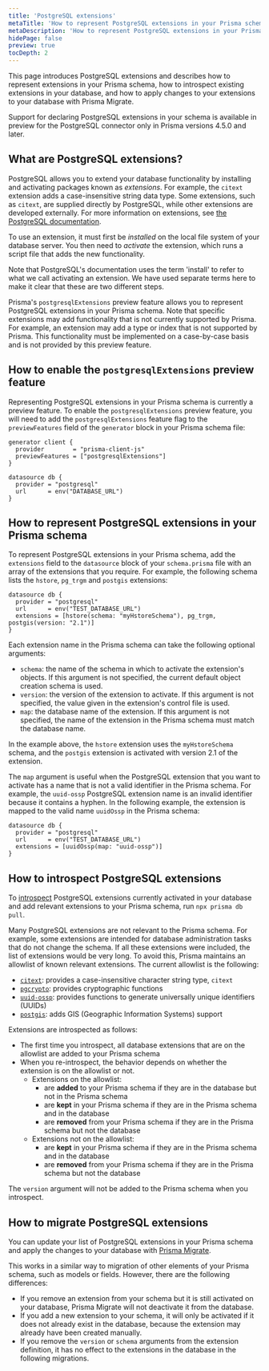 ```yaml
---
title: 'PostgreSQL extensions'
metaTitle: 'How to represent PostgreSQL extensions in your Prisma schema'
metaDescription: 'How to represent PostgreSQL extensions in your Prisma scheme, introspect extensions in your database, and apply changes to extensions with Prisma Migrate'
hidePage: false
preview: true
tocDepth: 2
---
```


<TopBlock>

This page introduces PostgreSQL extensions and describes how to represent extensions in your Prisma schema, how to introspect existing extensions in your database, and how to apply changes to your extensions to your database with Prisma Migrate.

<Admonition type="warning">

Support for declaring PostgreSQL extensions in your schema is available in preview for the PostgreSQL connector only in Prisma versions 4.5.0 and later.

</Admonition>

</TopBlock>

## What are PostgreSQL extensions?

PostgreSQL allows you to extend your database functionality by installing and activating packages known as _extensions_. For example, the `citext` extension adds a case-insensitive string data type. Some extensions, such as `citext`, are supplied directly by PostgreSQL, while other extensions are developed externally. For more information on extensions, see [the PostgreSQL documentation](https://www.postgresql.org/docs/current/sql-createextension.html).

To use an extension, it must first be _installed_ on the local file system of your database server. You then need to _activate_ the extension, which runs a script file that adds the new functionality.

<Admonition type="info">

Note that PostgreSQL's documentation uses the term 'install' to refer to what we call activating an extension. We have used separate terms here to make it clear that these are two different steps.

</Admonition>

Prisma's `postgresqlExtensions` preview feature allows you to represent PostgreSQL extensions in your Prisma schema. Note that specific extensions may add functionality that is not currently supported by Prisma. For example, an extension may add a type or index that is not supported by Prisma. This functionality must be implemented on a case-by-case basis and is not provided by this preview feature.

## How to enable the `postgresqlExtensions` preview feature

Representing PostgreSQL extensions in your Prisma schema is currently a preview feature. To enable the `postgresqlExtensions` preview feature, you will need to add the `postgresqlExtensions` feature flag to the `previewFeatures` field of the `generator` block in your Prisma schema file:

```prisma file=schema.prisma highlight=3;add
generator client {
  provider        = "prisma-client-js"
  previewFeatures = ["postgresqlExtensions"]
}

datasource db {
  provider = "postgresql"
  url      = env("DATABASE_URL")
}
```

## How to represent PostgreSQL extensions in your Prisma schema

To represent PostgreSQL extensions in your Prisma schema, add the `extensions` field to the `datasource` block of your `schema.prisma` file with an array of the extensions that you require. For example, the following schema lists the `hstore`, `pg_trgm` and `postgis` extensions:

```prisma file=schema.prisma
datasource db {
  provider = "postgresql"
  url      = env("TEST_DATABASE_URL")
  extensions = [hstore(schema: "myHstoreSchema"), pg_trgm, postgis(version: "2.1")]
}
```

Each extension name in the Prisma schema can take the following optional arguments:

- `schema`: the name of the schema in which to activate the extension's objects. If this argument is not specified, the current default object creation schema is used.
- `version`: the version of the extension to activate. If this argument is not specified, the value given in the extension's control file is used.
- `map`: the database name of the extension. If this argument is not specified, the name of the extension in the Prisma schema must match the database name.

In the example above, the `hstore` extension uses the `myHstoreSchema` schema, and the `postgis` extension is activated with version 2.1 of the extension.

The `map` argument is useful when the PostgreSQL extension that you want to activate has a name that is not a valid identifier in the Prisma schema. For example, the `uuid-ossp` PostgreSQL extension name is an invalid identifier because it contains a hyphen. In the following example, the extension is mapped to the valid name `uuidOssp` in the Prisma schema:

```prisma file=schema.prisma
datasource db {
  provider = "postgresql"
  url      = env("TEST_DATABASE_URL")
  extensions = [uuidOssp(map: "uuid-ossp")]
}
```

## How to introspect PostgreSQL extensions

To [introspect](/concepts/components/introspection) PostgreSQL extensions currently activated in your database and add relevant extensions to your Prisma schema, run `npx prisma db pull`.

Many PostgreSQL extensions are not relevant to the Prisma schema. For example, some extensions are intended for database administration tasks that do not change the schema. If all these extensions were included, the list of extensions would be very long. To avoid this, Prisma maintains an allowlist of known relevant extensions. The current allowlist is the following:

- [`citext`](https://www.postgresql.org/docs/current/citext.html): provides a case-insensitive character string type, `citext`
- [`pgcrypto`](https://www.postgresql.org/docs/current/pgcrypto.html): provides cryptographic functions
- [`uuid-ossp`](https://www.postgresql.org/docs/current/uuid-ossp.html): provides functions to generate universally unique identifiers (UUIDs)
- [`postgis`](https://postgis.net/): adds GIS (Geographic Information Systems) support

Extensions are introspected as follows:

- The first time you introspect, all database extensions that are on the allowlist are added to your Prisma schema
- When you re-introspect, the behavior depends on whether the extension is on the allowlist or not.
  - Extensions on the allowlist:
    - are **added** to your Prisma schema if they are in the database but not in the Prisma schema
    - are **kept** in your Prisma schema if they are in the Prisma schema and in the database
    - are **removed** from your Prisma schema if they are in the Prisma schema but not the database
  - Extensions not on the allowlist:
    - are **kept** in your Prisma schema if they are in the Prisma schema and in the database
    - are **removed** from your Prisma schema if they are in the Prisma schema but not the database

The `version` argument will not be added to the Prisma schema when you introspect.

## How to migrate PostgreSQL extensions

You can update your list of PostgreSQL extensions in your Prisma schema and apply the changes to your database with [Prisma Migrate](/concepts/components/prisma-migrate).

This works in a similar way to migration of other elements of your Prisma schema, such as models or fields. However, there are the following differences:

- If you remove an extension from your schema but it is still activated on your database, Prisma Migrate will not deactivate it from the database.
- If you add a new extension to your schema, it will only be activated if it does not already exist in the database, because the extension may already have been created manually.
- If you remove the `version` or `schema` arguments from the extension definition, it has no effect to the extensions in the database in the following migrations.
